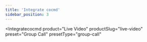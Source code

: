 ```yaml
---
title: 'Integrate cocmd'
sidebar_position: 3
---
```



<Integratecocmd
  product="Live Video"
  productSlug="live-video"
  preset="Group Call"
  presetType="group-call"
></Integratecocmd>
